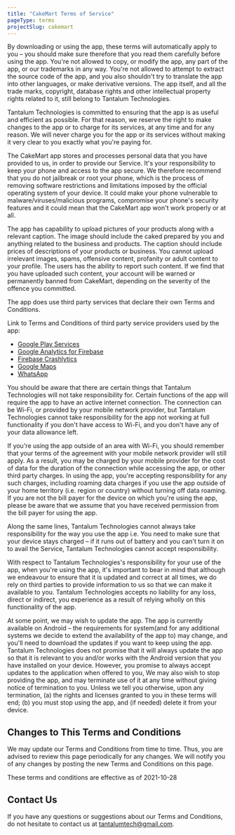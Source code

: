```yaml
---
title: "CakeMart Terms of Service"
pageType: terms
projectSlug: cakemart
---
```


By downloading or using the app, these terms will automatically apply to you – you should make sure therefore that you read them carefully before using the app. You're not allowed to copy, or modify the app, any part of the app, or our trademarks in any way. You're not allowed to attempt to extract the source code of the app, and you also shouldn't try to translate the app into other languages, or make derivative versions. The app itself, and all the trade marks, copyright, database rights and other intellectual property rights related to it, still belong to Tantalum Technologies.

Tantalum Technologies is committed to ensuring that the app is as useful and efficient as possible. For that reason, we reserve the right to make changes to the app or to charge for its services, at any time and for any reason. We will never charge you for the app or its services without making it very clear to you exactly what you're paying for.

The CakeMart app stores and processes personal data that you have provided to us, in order to provide our Service. It's your responsibility to keep your phone and access to the app secure. We therefore recommend that you do not jailbreak or root your phone, which is the process of removing software restrictions and limitations imposed by the official operating system of your device. It could make your phone vulnerable to malware/viruses/malicious programs, compromise your phone's security features and it could mean that the CakeMart app won't work properly or at all.

The app has capability to upload pictures of your products along with a relevant caption. The image should include the caked prepared by you and anything related to the business and products. The caption should include prices of descriptions of your products or business. You cannot upload irrelevant images, spams, offensive content, profanity or adult content to your profile. The users has the ability to report such content. If we find that you have uploaded such content, your account will be warned or permanently banned from CakeMart, depending on the severity of the offence you committed.

The app does use third party services that declare their own Terms and Conditions.

Link to Terms and Conditions of third party service providers used by the app:

* [Google Play Services](https://policies.google.com/terms)
* [Google Analytics for Firebase](https://firebase.google.com/terms/analytics)
* [Firebase Crashlytics](https://firebase.google.com/terms/crashlytics)
* [Google Maps](https://cloud.google.com/maps-platform/terms)
* [WhatsApp](https://www.whatsapp.com/legal/updates/terms-of-service)

You should be aware that there are certain things that Tantalum Technologies will not take responsibility for. Certain functions of the app will require the app to have an active internet connection. The connection can be Wi-Fi, or provided by your mobile network provider, but Tantalum Technologies cannot take responsibility for the app not working at full functionality if you don't have access to Wi-Fi, and you don't have any of your data allowance left.

If you're using the app outside of an area with Wi-Fi, you should remember that your terms of the agreement with your mobile network provider will still apply. As a result, you may be charged by your mobile provider for the cost of data for the duration of the connection while accessing the app, or other third party charges. In using the app, you're accepting responsibility for any such charges, including roaming data charges if you use the app outside of your home territory (i.e. region or country) without turning off data roaming. If you are not the bill payer for the device on which you're using the app, please be aware that we assume that you have received permission from the bill payer for using the app.

Along the same lines, Tantalum Technologies cannot always take responsibility for the way you use the app i.e. You need to make sure that your device stays charged – if it runs out of battery and you can't turn it on to avail the Service, Tantalum Technologies cannot accept responsibility.

With respect to Tantalum Technologies's responsibility for your use of the app, when you're using the app, it's important to bear in mind that although we endeavour to ensure that it is updated and correct at all times, we do rely on third parties to provide information to us so that we can make it available to you. Tantalum Technologies accepts no liability for any loss, direct or indirect, you experience as a result of relying wholly on this functionality of the app.

At some point, we may wish to update the app. The app is currently available on Android – the requirements for system(and for any additional systems we decide to extend the availability of the app to) may change, and you'll need to download the updates if you want to keep using the app. Tantalum Technologies does not promise that it will always update the app so that it is relevant to you and/or works with the Android version that you have installed on your device. However, you promise to always accept updates to the application when offered to you, We may also wish to stop providing the app, and may terminate use of it at any time without giving notice of termination to you. Unless we tell you otherwise, upon any termination, (a) the rights and licenses granted to you in these terms will end; (b) you must stop using the app, and (if needed) delete it from your device.

## Changes to This Terms and Conditions

We may update our Terms and Conditions from time to time. Thus, you are advised to review this page periodically for any changes. We will notify you of any changes by posting the new Terms and Conditions on this page.

These terms and conditions are effective as of 2021-10-28

## Contact Us

If you have any questions or suggestions about our Terms and Conditions, do not hesitate to contact us at tantalumtech@gmail.com.